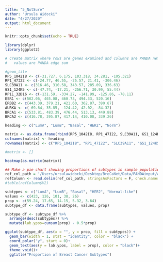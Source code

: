 ```yaml
---
title: "5_NotSure"
author: "Ursula Widocki"
date: "4/27/2020"
output: html_document
---
```


```r
knitr::opts_chunk$set(echo = TRUE)
```

```r
library(dplyr)
library(ggplot2)
```


```r
# create matrix where rows are genes examined and columns are PANDA networks
#   values are PANDA edge sum

#geom_tile
RP5_1042I8 <- c(-31.727, 6.175, 103.318, 34.281, -105.321)
RP1_47I22 <- c(-24.77, 46.55, -25.57, 21.41, -306.46)
SLC39A11 <- c(316.46, 310.58, 343.57, 285.09, 336.63)
GS1_124K5 <- c(-47.74, -17.21, -256.71, 30.99, 55.44)
RP11_32D16 <- c(-131.59, -334.27, -141.99, -125.86, -78.11)
ESR1 <- c(502.06, 465.08, 460.73, 494.33, 520.16)
ERBB2 <- c(443.39, 379.21, 421.60, 362.87, 390.87)
AURKA <- c(-69.64, 35.85, -124.42, 42.02, -84.32)
BRCA1 <- c(533.81, 483.39, 476.44, 513.13, 449.88)
BRCA2 <- c(416.78, 395.87, 417.14, 410.08, 339.26)

heading <- c("LumA", "LumB", "Basal", "HER2", "Norm")

matrix <- as.data.frame(rbind(RP5_1042I8, RP1_47I22, SLC39A11, GS1_124K5, RP11_32D16, ESR1, ERBB2, AURKA, BRCA1, BRCA2))
colnames(matrix) <- heading
rownames(matrix) <- c("RP5_1042I8", "RP1_47I22", "SLC39A11", "GS1_124K5", "RP11_32D16", "ESR1", "ERBB2", "AURKA", "BRCA1", "BRCA2")

#matrix <- []

```

```r
heatmap(as.matrix(matrix))
```
```r
## Make a pie chart showing proportions of subtypes in sample population
ref_col_path = '/Users/ursulawidocki/Desktop/BreCaNet/Data/PANDAinput/all_labels.txt' # reference column
refColumn <- read.delim(ref_col_path, stringsAsFactors = F, check.names = T, header = F)
#table(refColumn$V2)

subtypes <- c("LumA", "LumB", "Basal", "HER2", "Normal-like")
values <- c(423, 126, 101, 38, 26)
prop <- c(59.24, 17.65, 14.15, 5.32, 3.64)
subtype_df <- data.frame(subtypes, values, prop)

subtype_df <- subtype_df %>%
  arrange(desc(subtypes)) %>%
  mutate(lab.ypos=cumsum(prop) - 0.5*prop)

ggplot(subtype_df, aes(x = "", y = prop, fill = subtypes)) +
  geom_bar(width = 1, stat = "identity", color = "black") +
  coord_polar("y", start = 0)+
  geom_text(aes(y = lab.ypos, label = prop), color = "black")+
  theme_void()+
  ggtitle("Proportion of Breast Cancer Subtypes")

```













